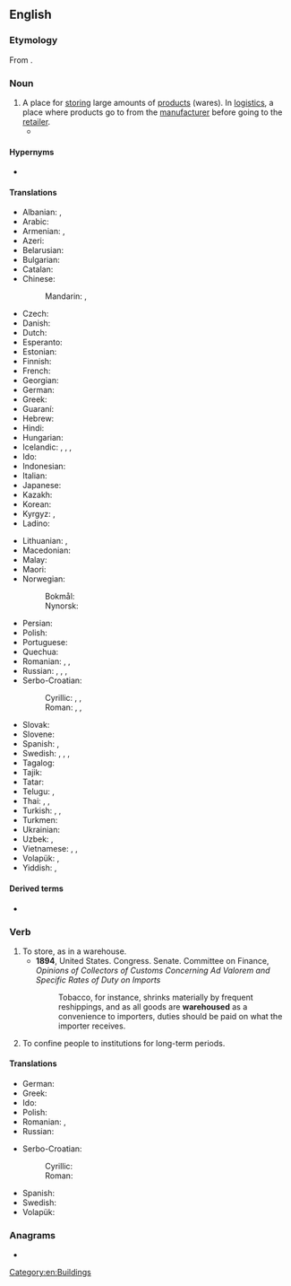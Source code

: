 ==English==
{{wikipedia}}

===Etymology===
From {{af|en|ware|house}}.

===Noun===
{{en-noun}}

# A place for [[store|storing]] large amounts of [[product]]s (wares). In [[logistics]], a place where products go to from the [[manufacturer]] before going to the [[retailer]].
#* {{quote-magazine|date=2013-08-03|volume=408|issue=8847|magazine={{w|The Economist}}
|title=[http://www.economist.com/news/finance-and-economics/21582512-explosion-start-ups-changing-finance-better-revenge-nerds Revenge of the nerds]
|passage=Think of banking today and the image is of grey-suited men in towering skyscrapers. Its future, however, is being shaped in converted '''warehouses''' and funky offices in San Francisco, New York and London, where bright young things in jeans and T-shirts huddle around laptops, sipping lattes or munching on free food.}}

====Hypernyms====
* {{l|en|house}}

====Translations====
{{trans-top|A place for storing large amounts of products}}
* Albanian: {{t+|sq|magazinë|f}}, {{t+|sq|depo|f}}
* Arabic: {{t|ar|مَخْزَن|m}}
* Armenian: {{t+|hy|պահեստ}}, {{t+|hy|ապրանքապահեստ}}
* Azeri: {{t+|az|anbar}}
* Belarusian: {{t|be|склад|m}}
* Bulgarian: {{t+|bg|склад|m}}
* Catalan: {{t+|ca|magatzem}}
* Chinese:
*: Mandarin: {{t+|cmn|倉庫}}, {{t+|cmn|仓库|tr=cāngkù}}
* Czech: {{t+|cs|sklad|m}}
* Danish: {{t+|da|lager|n}}
* Dutch: {{t+|nl|pakhuis|n}}
* Esperanto: {{t|eo|magazeno}}
* Estonian: {{t|et|ladu}}
* Finnish: {{t+|fi|varasto}}
* French: {{t+|fr|entrepôt|m}}
* Georgian: {{t|ka|საწყობი}}
* German: {{t+|de|Lager|n}}
* Greek: {{t+|el|αποθήκη|f}}
* Guaraní: {{t|gn|almasẽ}}
* Hebrew: {{t+|he|מַחְסָן|m|tr=makhsán}}
* Hindi: {{t+|hi|कोठी}}
* Hungarian: {{t+|hu|raktár}}
* Icelandic: {{t|is|vöruhús|n}}, {{t+|is|lager|m}}, {{t|is|pakkhús|n}}, {{t+|is|skemma|f}}
* Ido: {{t+|io|magazino}}
* Indonesian: {{t+|id|gudang}}
* Italian: {{t+|it|magazzino|m}}
* Japanese: {{t+|ja|倉庫|tr=sōko}}
* Kazakh: {{t|kk|қойма}}
* Korean: {{t+|ko|창고}}
* Kyrgyz: {{t+|ky|кампа}}, {{t+|ky|склад}}
* Ladino: {{t|lad|magazen}}
{{trans-mid}}
* Lithuanian: {{t|lt|sandėlys}}, {{t|lt|sandėlis|m}}
* Macedonian: {{t|mk|магацин|m}}
* Malay: {{t|ms|gudang}}
* Maori: {{t|mi|whare pūkainga taonga}}
* Norwegian:
*: Bokmål: {{t+|nb|lager|n}}
*: Nynorsk: {{t|nn|lager|n}}
* Persian: {{t+|fa|انبار|tr=anbâr}}
* Polish: {{t+|pl|magazyn|m}}
* Portuguese: {{t+|pt|armazém|m}}
* Quechua: {{t|qu|qullqa}}
* Romanian: {{t+|ro|magazie|f}}, {{t+|ro|antrepozit|n}}, {{t+|ro|depozit|n}}
* Russian: {{t+|ru|склад|m}}, {{t+|ru|храни́лище|n}}, {{t+|ru|пакга́уз|m}}, {{t+|ru|амба́р|m}}
* Serbo-Croatian:
*: Cyrillic: {{t|sh|скла̏дӣште|n}}, {{t|sh|сместиште|n}}, {{t|sh|спре̏мнӣк|m}}
*: Roman: {{t+|sh|sklȁdīšte|n}}, {{t+|sh|smestište|n}}, {{t+|sh|sprȅmnīk|m}}
* Slovak: {{t|sk|sklad|m}}
* Slovene: {{t|sl|skladišče|n}}
* Spanish: {{t+|es|almacén|m}}, {{t+|es|depósito|m}}
* Swedish: {{t+|sv|lagerlokal|c}}, {{t+|sv|lagerlokaler|p}}, {{t+|sv|lager|n}}, {{t+|sv|magasin|n}}
* Tagalog: {{t|tl|pintungan}}
* Tajik: {{t|tg|анбор}}
* Tatar: {{t|tt|амбар}}
* Telugu: {{t|te|గోదాము}}, {{t+|te|గిడ్డంగి}}
* Thai: {{t|th|คลังสินค้า|tr=klang sĭn káa}}, {{t+|th|โกดัง}}, {{t+|th|กุดัง}}
* Turkish: {{t+|tr|antrepo}}, {{t+|tr|depo}}, {{t+|tr|ambar}}
* Turkmen: {{t|tk|sklad}}
* Ukrainian: {{t+|uk|склад|m}}
* Uzbek: {{t+|uz|ombor}}, {{t+|uz|sklad}}
* Vietnamese: {{t|vi|kho hàng}}, {{t+|vi|kho}}, {{t|vi|nhà kho}}
* Volapük: {{t+|vo|magad}}, {{t+|vo|canamagad}}
* Yiddish: {{t|yi|מאַגאַזין|m}}, {{t|yi|סקלאַד|m}}
{{trans-bottom}}

====Derived terms====
* {{l|en|warehouseman}}

===Verb===
{{en-verb|warehous}}

# To store, as in a warehouse.
#* '''1894''', United States. Congress. Senate. Committee on Finance, ''Opinions of Collectors of Customs Concerning Ad Valorem and Specific Rates of Duty on Imports''
#*: Tobacco, for instance, shrinks materially by frequent reshippings, and as all goods are '''warehoused''' as a convenience to importers, duties should be paid on what the importer receives.
# To confine people to institutions for long-term periods.

====Translations====
{{trans-top|To store, as in a warehouse}}
* German: {{t+|de|lagern}}
* Greek: {{t+|el|αποθηκεύω|f}}
* Ido: {{t+|io|enmagazinigar}}
* Polish: {{t+|pl|magazynować}}
* Romanian: {{t+|ro|depozita}}, {{t+|ro|înmagazina}}
* Russian: {{t+|ru|храни́ть}}
{{trans-mid}}
* Serbo-Croatian:
*: Cyrillic: {{t|sh|скла̏диштити}}
*: Roman: {{t+|sh|sklȁdištiti}}
* Spanish: {{t+|es|almacenar}}
* Swedish: {{t+|sv|lager}}
* Volapük: {{t+|vo|magadön}}
{{trans-bottom}}

===Anagrams===
* {{anagrams|en|houseware}}

[[Category:en:Buildings]]